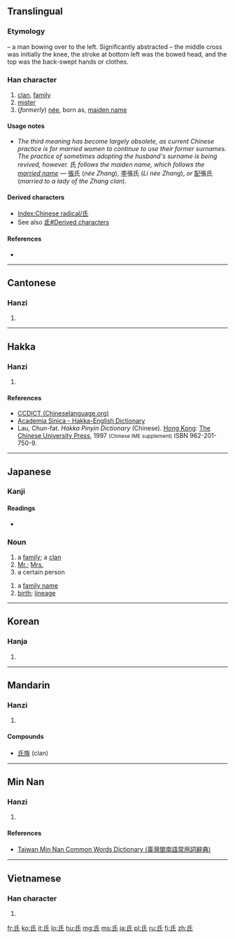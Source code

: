 ==Translingual==
{{stroke order|type=animate}}

===Etymology===
{{liushu|p}} – a man bowing over to the left. Significantly abstracted – the middle cross was initially the knee, the stroke at bottom left was the bowed head, and the top was the back-swept hands or clothes.

===Han character===
{{Han char|rn=83|rad=氏|as=00|sn=4|four=7274<sub>0</sub>|canj=竹女心 (HVP)}}

# [[clan]], [[family]]
# [[mister]]
# (''formerly'') [[née]], born as, [[maiden name]]

====Usage notes====
* ''The third meaning has become largely obsolete, as current Chinese practice is for married women to continue to use their former surnames. The practice of sometimes adopting the husband's surname is being revived, however.'' 氏 ''follows the maiden name, which follows the [[married name]]'' — [[張]]氏 (''née Zhang''), [[李]]張氏 (''Li née Zhang''), ''or'' [[配]]張氏 (''married to a lady of the Zhang clan'').

====Derived characters====
* [[Index:Chinese radical/氏]]
* See also [[氐#Derived characters]]

====References====
* {{Han ref|kx=0597.180|dkj=17026|dj=0988.300|hdz=32130.010|uh=6C0F|ud=27663|bh=A4F3|bd=42227}}

----

==Cantonese==

===Hanzi===
{{yue-hanzi|jyut=[[si6]], [[zi1]]|y=[[si6]], [[ji1]]}}

# {{defn|lang=yue|sort=氏00}}

----

==Hakka==

===Hanzi===
{{hak-hanzi|poj=shì|gd=she<sup>5</sup> [Meixian], s'i<sup>5</sup>, s'i<sup>6</sup> [Hailu], sii<sup>5</sup> [Siyan]|hpy=si4}}

# {{defn|lang=hak|sort=氏00}}

====References====
*[http://www.chinalanguage.com/dictionaries/?mode=view&view=chardict&query=%E6%B0%8F CCDICT (Chineselanguage.org)]
*[http://minhakka.ling.sinica.edu.tw/bkg/hakyin/search.php?DETAIL=1&LIMIT=id=35865&dbname=su_tian_1&graph=2 Academia Sinica - Hakka-English Dictionary]
*Lau, Chun-fat. ''Hakka Pinyin Dictionary'' (Chinese). [[Hong Kong]]: [[w:Chinese University of Hong Kong|The Chinese University Press]], 1997 <small>(Chinese IME supplement)</small> ISBN 962-201-750-9.

----

==Japanese==

===Kanji===
{{ja-kanji|rs=氏00|grade=4}}

====Readings====
* {{ja-readings|on=[[し]] (shi)
|kun=[[うじ]] (uji)
}}

===Noun===
{{ja-noun|し}}

# a [[family]]; a [[clan]]
# [[Mr.]]; [[Mrs.]]
# a certain person
{{ja-noun|うじ}}
# a [[family name]]
# [[birth]]; [[lineage]]

----

==Korean==

===Hanja===
{{ko-hanja|hangeul=[[씨]], [[지]]|eumhun=|rv=ssi, ji|mr=ssi, chi|y=ssi, ci}}

# {{defn|lang=ko|sort=氏00}}

----

==Mandarin==

===Hanzi===
{{cmn-hanzi|pin=[[shì]] ([[shi4]]), [[zhī]] ([[zhi1]]), [[jīng]] ([[jing1]])|wg=shih<sup>4</sup>, chi<sup>1</sup>, ching<sup>1</sup>}}

# {{defn|lang=cmn|sort=氏00}}

====Compounds====
* [[氏族]] (clan)

----

==Min Nan==

===Hanzi===
{{nan-hanzi|tlpa=sī (si<sup>7</sup>)}}

# {{defn|lang=nan|sort=氏00}}

====References====
*[http://twblg.dict.edu.tw/holodict_new/result_detail.jsp?n_no=822&curpage=1&sample=%E6%B0%8F&radiobutton=1&querytarget=1&limit=20&pagenum=1&rowcount=2 Taiwan Min Nan Common Words Dictionary (臺灣閩南語常用詞辭典)]

----

==Vietnamese==

===Han character===
{{vi-hantu|[[thị]]|rs=氏00}}

# {{defn|lang=vi|sort=氏00}}

[[Category:CJKV radicals| ]]

[[fr:氏]]
[[ko:氏]]
[[it:氏]]
[[lo:氏]]
[[hu:氏]]
[[mg:氏]]
[[ms:氏]]
[[ja:氏]]
[[pl:氏]]
[[ru:氏]]
[[fi:氏]]
[[zh:氏]]